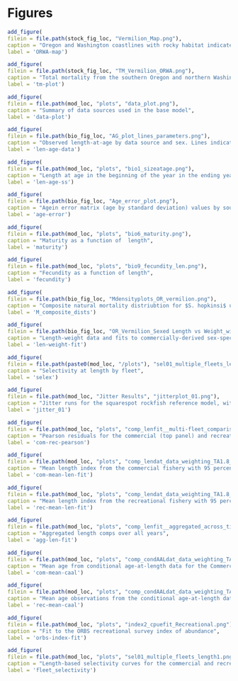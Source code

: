 \clearpage
# Figures

<!-- ====================================================================== --> 
<!-- ******************* Intro section *************************** --> 
<!-- ====================================================================== --> 

```r
add_figure(
filein = file.path(stock_fig_loc, "Vermilion_Map.png"), 
caption = "Oregon and Washington coastlines with rocky habitat indicated by brown shaded areas. Circled areas represent areas of primary vermilion rockfish occurence.",
label = 'ORWA-map')
```

```r
add_figure(
filein = file.path(stock_fig_loc, "TM_Vermilion_ORWA.png"), 
caption = "Total mortality from the southern Oregon and northern Washington recreational fisheries. These represent ninty and ninty-seven percent of the total vermilion removals in each state, respectively.",
label = 'tm-plot')
```


<!-- ====================================================================== --> 
<!-- ******************* Data Used in the Model *************************** --> 
<!-- ====================================================================== --> 

```r
add_figure(
filein = file.path(mod_loc, "plots", "data_plot.png"), 
caption = "Summary of data sources used in the base model",
label = 'data-plot')
```


<!-- ====================================================================== -->
<!-- *************************     Biology     **************************** --> 
<!-- ====================================================================== -->

```r
add_figure(
filein = file.path(bio_fig_loc, "AG_plot_lines_parameters.png"), 
caption = "Observed length-at-age by data source and sex. Lines indicate fits to the von Bertalanffy growth equation, with parameter estimates provided in the bottom right corner of the figure",
label = 'len-age-data')
```	

```r
add_figure(
filein = file.path(mod_loc, "plots", "bio1_sizeatage.png"), 
caption = "Length at age in the beginning of the year in the ending year of the model",
label = 'len-age-ss')
```

```r
add_figure(
filein = file.path(bio_fig_loc, "Age_error_plot.png"), 
caption = "Agein error matrix (age by standard deviation) values by source. The commercial and recreational matrices are based on inter-reader comparisons",
label = 'age-error')
```

```r
add_figure(
filein = file.path(mod_loc, "plots", "bio6_maturity.png"), 
caption = "Maturity as a function of  length",
label = 'maturity')
```

```r
add_figure(
filein = file.path(mod_loc, "plots", "bio9_fecundity_len.png"), 
caption = "Fecundity as a function of length",
label = 'fecundity')
```

```r
add_figure(
filein = file.path(bio_fig_loc, "Mdensityplots_OR_vermilion.png"), 
caption = "Composite natural mortality distriubtion for $S. hopkinsi$ using four longevity estimators each with a SD = 0.2 presuming a lognomral error distibution",
label = 'M_composite_dists')
```

```r
add_figure(
filein = file.path(bio_fig_loc, "OR_Vermilion_Sexed Length vs Weight_withpower.png"), 
caption = "Length-weight data and fits to commercially-derived sex-specific vermilion samples",
label = 'len-weight-fit')
```

<!-- ====================================================================== -->
<!-- *********************    Selectivity            ********************** --> 
<!-- ====================================================================== -->

```r
add_figure(
filein = file.path(paste0(mod_loc, "/plots"), "sel01_multiple_fleets_length1.png"), 
caption = "Selectivity at length by fleet",
label = 'selex')
```


<!-- ====================================================================== -->
<!-- ***********************  Jitters  ************************************ --> 
<!-- ====================================================================== -->

```r
add_figure(
filein = file.path(mod_loc, "Jitter Results", "jitterplot_01.png"), 
caption = "Jitter runs for the squarespot rockfish reference model, with jitter run number on the x-axis and -log likelihood value on the y-axis. Blue dot are models that match the likelihood value of the reference model, while red dots deviate from the reference model. All red dots are above the blue dots, indicating no better fit to the reference model was found",
label = 'jitter_01')
```


<!-- ====================================================================== -->
<!-- ****************** Fit to the Length Data **************************** --> 
<!-- ====================================================================== -->


```r
add_figure(
filein = file.path(mod_loc, "plots", "comp_lenfit__multi-fleet_comparison.png"), 
caption = "Pearson residuals for the commercial (top panel) and recreational (bottom panel) fleet. Closed bubble are positive residuals (observed > expected) and open bubbles are negative residuals (observed < expected)",
label = 'com-rec-pearson')
```

```r
add_figure(
filein = file.path(mod_loc, "plots", "comp_lendat_data_weighting_TA1.8_Commercial.png"), 
caption = "Mean length index from the commercial fishery with 95 percent confidence intervals based on sample sizes and data weighting",
label = 'com-mean-len-fit')
```

```r
add_figure(
filein = file.path(mod_loc, "plots", "comp_lendat_data_weighting_TA1.8_Commercial.png"), 
caption = "Mean length index from the recreational fishery with 95 percent confidence intervals based on sample sizes and data weighting",
label = 'rec-mean-len-fit')
```

```r
add_figure(
filein = file.path(mod_loc, "plots", "comp_lenfit__aggregated_across_time.png"), 
caption = "Aggregated length comps over all years",
label = 'agg-len-fit')
```


<!-- ====================================================================== -->
<!-- ****************** Fit to the Age Data ******************************* --> 
<!-- ====================================================================== -->

```r
add_figure(
filein = file.path(mod_loc, "plots", "comp_condAALdat_data_weighting_TA1.8_condAgeCommercial.png"), 
caption = "Mean age from conditional age-at-length data for the Commercial",
label = 'com-mean-caal')
```

```r
add_figure(
filein = file.path(mod_loc, "plots", "comp_condAALdat_data_weighting_TA1.8_condAgeRecreational.png"), 
caption = "Mean age observations from the conditional age-at-length data from the Recreational fishery",
label = 'rec-mean-caal')
```


<!-- ====================================================================== -->
<!-- ****************** Fit to the Index*********************************** --> 
<!-- ====================================================================== -->


```r
add_figure(
filein = file.path(mod_loc, "plots", "index2_cpuefit_Recreational.png"),
caption = "Fit to the ORBS recreational survey index of abundance",
label = 'orbs-index-fit')
```


<!-- ====================================================================== -->
<!-- ************************* Selectivity ******************************** --> 
<!-- ====================================================================== -->


```r
add_figure(
filein = file.path(mod_loc, "plots", "sel01_multiple_fleets_length1.png"),
caption = "Length-based selectivity curves for the commercial and recreational fisheries",
label = 'fleet_selectivity')
```
